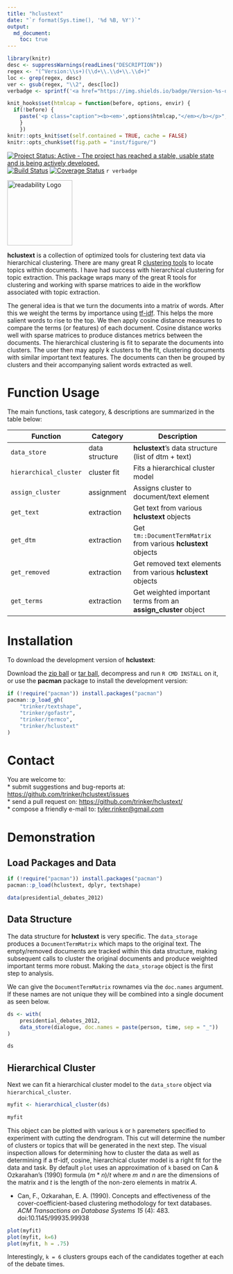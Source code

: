 ```yaml
---
title: "hclustext"
date: "`r format(Sys.time(), '%d %B, %Y')`"
output:
  md_document:
    toc: true      
---
```


```r
library(knitr)
desc <- suppressWarnings(readLines("DESCRIPTION"))
regex <- "(^Version:\\s+)(\\d+\\.\\d+\\.\\d+)"
loc <- grep(regex, desc)
ver <- gsub(regex, "\\2", desc[loc])
verbadge <- sprintf('<a href="https://img.shields.io/badge/Version-%s-orange.svg"><img src="https://img.shields.io/badge/Version-%s-orange.svg" alt="Version"/></a></p>', ver, ver)
````


```r
knit_hooks$set(htmlcap = function(before, options, envir) {
  if(!before) {
    paste('<p class="caption"><b><em>',options$htmlcap,"</em></b></p>",sep="")
    }
    })
knitr::opts_knit$set(self.contained = TRUE, cache = FALSE)
knitr::opts_chunk$set(fig.path = "inst/figure/")
```

[![Project Status: Active - The project has reached a stable, usable state and is being actively developed.](http://www.repostatus.org/badges/latest/active.svg)](http://www.repostatus.org/#active)
[![Build Status](https://travis-ci.org/trinker/hclustext.svg?branch=master)](https://travis-ci.org/trinker/hclustext)
[![Coverage Status](https://coveralls.io/repos/trinker/hclustext/badge.svg?branch=master)](https://coveralls.io/r/trinker/hclustext?branch=master)
`r verbadge`

<img src="inst/hclustext_logo/r_hclustext.png" width="150" alt="readability Logo">

**hclustext** is a collection of optimized tools for clustering text data via hierarchical clustering.  There are many great R [clustering tools](https://cran.r-project.org/web/views/Cluster.html) to locate topics within documents.  I have had success with hierarchical clustering for topic extraction.  This package wraps many of the great R tools for clustering and working with sparse matrices to aide in the workflow associated with topic extraction.

The general idea is that we turn the documents into a matrix of words.  After this we weight the terms by importance using [tf-idf](http://nlp.stanford.edu/IR-book/html/htmledition/tf-idf-weighting-1.html).  This helps the more salient words to rise to the top.  We then apply cosine distance measures to compare the terms (or features) of each document.  Cosine distance works well with sparse matrices to produce distances metrics between the documents.  The hierarchical clustering is fit to separate the documents into clusters.  The user then may apply k clusters to the fit, clustering documents with similar important text features.  The documents can then be grouped by clusters and their accompanying salient words extracted as well.

# Function Usage

The main functions, task category, & descriptions are summarized in the table below:

| Function               |  Category      | Description                                                            |
|------------------------|----------------|------------------------------------------------------------------------|
| `data_store`           | data structure | **hclustext**'s data structure (list of dtm + text)                    |
| `hierarchical_cluster` | cluster fit    | Fits a hierarchical cluster model                                      |
| `assign_cluster`       | assignment     | Assigns cluster to document/text element                               |
| `get_text`             | extraction     | Get text from various **hclustext** objects                            |
| `get_dtm`              | extraction     | Get `tm::DocumentTermMatrix` from various **hclustext** objects        |
| `get_removed`          | extraction     | Get removed text elements from various **hclustext** objects           |
| `get_terms`            | extraction     | Get weighted important terms from an **assign_cluster** object         |



# Installation

To download the development version of **hclustext**:

Download the [zip ball](https://github.com/trinker/hclustext/zipball/master) or [tar ball](https://github.com/trinker/hclustext/tarball/master), decompress and run `R CMD INSTALL` on it, or use the **pacman** package to install the development version:

```r
if (!require("pacman")) install.packages("pacman")
pacman::p_load_gh(
    "trinker/textshape", 
    "trinker/gofastr", 
    "trinker/termco",    
    "trinker/hclustext"
)
```

# Contact

You are welcome to:    
* submit suggestions and bug-reports at: <https://github.com/trinker/hclustext/issues>    
* send a pull request on: <https://github.com/trinker/hclustext/>      
* compose a friendly e-mail to: <tyler.rinker@gmail.com>     

# Demonstration

## Load Packages and Data

```r
if (!require("pacman")) install.packages("pacman")
pacman::p_load(hclustext, dplyr, textshape)

data(presidential_debates_2012)
```


## Data Structure

The data structure for **hclustext** is very specific.  The `data_storage` produces a `DocumentTermMatrix` which maps to the original text.  The empty/removed documents are tracked within this data structure, making subsequent calls to cluster the original documents and produce weighted important terms more robust.  Making the `data_storage` object is the first step to analysis.

We can give the `DocumentTermMatrix` rownames via the `doc.names` argument.  If these names are not unique they will be combined into a single document as seen below.


```r
ds <- with(
    presidential_debates_2012,
    data_store(dialogue, doc.names = paste(person, time, sep = "_"))
)

ds
```


## Hierarchical Cluster 

Next we can fit a hierarchical cluster model to the `data_store` object via `hierarchical_cluster`.

```r
myfit <- hierarchical_cluster(ds)

myfit
```


This object can be plotted with various `k` or `h` paremeters specified to experiment with cutting the dendrogram.  This cut will determine the number of clusters or topics that will be generated in the next step.  The visual inspection allows for determining how to cluster the data as well as determining if a tf-idf, cosine, hierarchical cluster model is a right fit for the data and task.  By default `plot` uses an approximation of `k` based on Can & Ozkarahan's (1990) formula $(m * n)/t$ where $m$ and $n$ are the dimensions of the matrix and $t$ is the length of the non-zero elements in matrix $A$.

- Can, F., Ozkarahan, E. A. (1990). Concepts and effectiveness of the cover-coefficient-based clustering methodology for text databases. *ACM Transactions on Database Systems 15* (4): 483. doi:10.1145/99935.99938


```r
plot(myfit)
plot(myfit, k=6)
plot(myfit, h = .75)
```

Interestingly, `k = 6` clusters groups each of the candidates together at each of the debate times.

